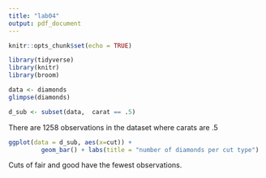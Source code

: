 ```yaml
---
title: "lab04"
output: pdf_document
---
```


```r
knitr::opts_chunk$set(echo = TRUE)
```
```r
library(tidyverse)
library(knitr)
library(broom)
```
```r
data <- diamonds
glimpse(diamonds)
```
```r
d_sub <- subset(data,  carat == .5)
```
There are 1258 observations in the dataset where carats are .5

```r
ggplot(data = d_sub, aes(x=cut)) +
         geom_bar() + labs(title = "number of diamonds per cut type")

```
Cuts of fair and good have the fewest observations. 
